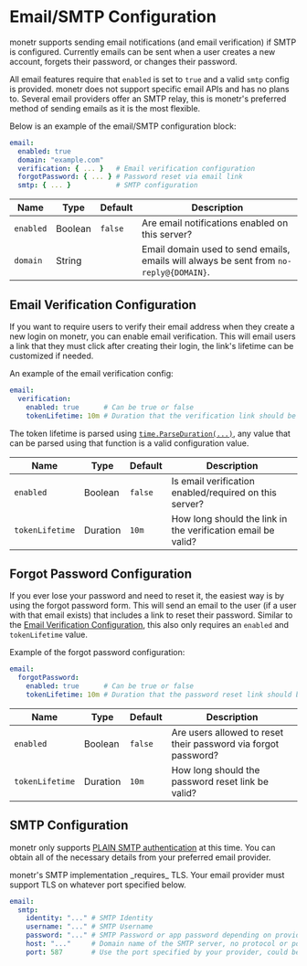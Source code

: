 
# Email/SMTP Configuration

monetr supports sending email notifications (and email verification) if SMTP is configured. Currently emails can be sent
when a user creates a new account, forgets their password, or changes their password.

All email features require that `enabled` is set to `true` and a valid `smtp` config is provided. monetr does not
support specific email APIs and has no plans to. Several email providers offer an SMTP relay, this is monetr's preferred
method of sending emails as it is the most flexible.

Below is an example of the email/SMTP configuration block:

```yaml filename="config.yaml"
email:
  enabled: true
  domain: "example.com"
  verification: { ... }   # Email verification configuration
  forgotPassword: { ... } # Password reset via email link
  smtp: { ... }           # SMTP configuration
```

| **Name**  | **Type** | **Default** | **Description**                                                                        |
| ---       | ---      | ---         | ---                                                                                    |
| `enabled` | Boolean  | `false`     | Are email notifications enabled on this server?                                        |
| `domain`  | String   |             | Email domain used to send emails, emails will always be sent from `no-reply@{DOMAIN}`. |

## Email Verification Configuration

If you want to require users to verify their email address when they create a new login on monetr, you can enable email
verification. This will email users a link that they must click after creating their login, the link's lifetime can be
customized if needed.

An example of the email verification config:

```yaml filename="config.yaml"
email:
  verification:
    enabled: true      # Can be true or false
    tokenLifetime: 10m # Duration that the verification link should be valid
```

The token lifetime is parsed using [`time.ParseDuration(...)`](https://pkg.go.dev/time#ParseDuration), any value that
can be parsed using that function is a valid configuration value.

| **Name**        | **Type** | **Default** | **Description**                                              |
| ---             | ---      | ---         | ---                                                          |
| `enabled`       | Boolean  | `false`     | Is email verification enabled/required on this server?       |
| `tokenLifetime` | Duration | `10m`       | How long should the link in the verification email be valid? |

## Forgot Password Configuration

If you ever lose your password and need to reset it, the easiest way is by using the forgot password form. This will
send an email to the user (if a user with that email exists) that includes a link to reset their password. Similar to
the [Email Verification Configuration](#email-verification-configuration), this also only requires an `enabled` and
`tokenLifetime` value.

Example of the forgot password configuration:

```yaml filename="config.yaml"
email:
  forgotPassword:
    enabled: true      # Can be true or false
    tokenLifetime: 10m # Duration that the password reset link should be valid
```

| **Name**        | **Type** | **Default** | **Description**                                                |
| ---             | ---      | ---         | ---                                                            |
| `enabled`       | Boolean  | `false`     | Are users allowed to reset their password via forgot password? |
| `tokenLifetime` | Duration | `10m`       | How long should the password reset link be valid?              |

## SMTP Configuration

monetr only supports [PLAIN SMTP authentication](https://datatracker.ietf.org/doc/html/rfc4616) at this time. You can
obtain all of the necessary details from your preferred email provider.

<Callout type="info">
  monetr's SMTP implementation _requires_ TLS. Your email provider must support TLS on whatever port specified below.
</Callout>

```yaml filename="config.yaml"
email:
  smtp:
    identity: "..." # SMTP Identity
    username: "..." # SMTP Username
    password: "..." # SMTP Password or app password depending on provider
    host: "..."     # Domain name of the SMTP server, no protocol or port specified
    port: 587       # Use the port specified by your provider, could be 587, 465 or 25
```
